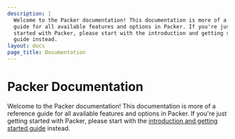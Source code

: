 ```yaml
---
description: |
  Welcome to the Packer documentation! This documentation is more of a reference
  guide for all available features and options in Packer. If you're just getting
  started with Packer, please start with the introduction and getting started
  guide instead.
layout: docs
page_title: Documentation
---
```


# Packer Documentation

Welcome to the Packer documentation! This documentation is more of a reference
guide for all available features and options in Packer. If you're just getting
started with Packer, please start with the [introduction and getting started
guide](/intro) instead.
